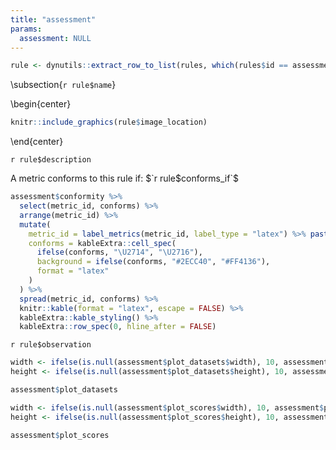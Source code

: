 ```yaml
---
title: "assessment"
params:
  assessment: NULL
---
```


```r
rule <- dynutils::extract_row_to_list(rules, which(rules$id == assessment$rule_id))
```

\subsection{`r rule$name`}

\begin{center}
```r
knitr::include_graphics(rule$image_location)
```


\end{center}

`r rule$description`

A metric conforms to this rule if: $`r rule$conforms_if`$

```r
assessment$conformity %>% 
  select(metric_id, conforms) %>% 
  arrange(metric_id) %>% 
  mutate(
    metric_id = label_metrics(metric_id, label_type = "latex") %>% paste0("$", ., "$") %>% forcats::fct_inorder(),
    conforms = kableExtra::cell_spec(
      ifelse(conforms, "\U2714", "\U2716"), 
      background = ifelse(conforms, "#2ECC40", "#FF4136"),
      format = "latex"
    )
  ) %>% 
  spread(metric_id, conforms) %>% 
  knitr::kable(format = "latex", escape = FALSE) %>% 
  kableExtra::kable_styling() %>% 
  kableExtra::row_spec(0, hline_after = FALSE)
```

`r rule$observation`

```r
width <- ifelse(is.null(assessment$plot_datasets$width), 10, assessment$plot_datasets$width)
height <- ifelse(is.null(assessment$plot_datasets$height), 10, assessment$plot_datasets$height)
```
```r
assessment$plot_datasets
```

```r
width <- ifelse(is.null(assessment$plot_scores$width), 10, assessment$plot_scores$width)
height <- ifelse(is.null(assessment$plot_scores$height), 10, assessment$plot_scores$height)
```
```r
assessment$plot_scores
```


\pagebreak
